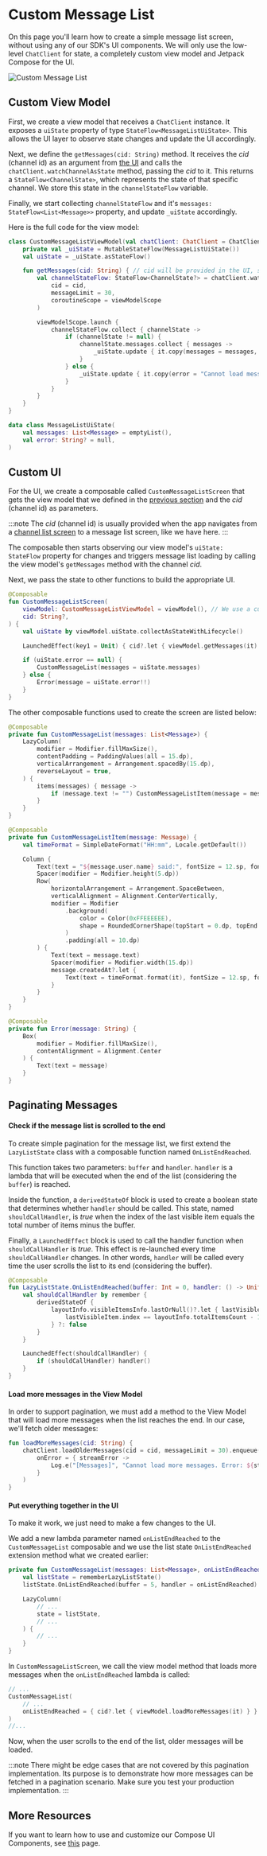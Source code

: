 # Custom Message List

On this page you'll learn how to create a simple message list screen, without using any of our SDK's UI components. We will only use the low-level `ChatClient` for state, a completely custom view model and Jetpack Compose for the UI.

![Custom Message List](../assets/cookbook_custom_message_list.png)

## Custom View Model

First, we create a view model that receives a `ChatClient` instance. It exposes a `uiState` property of type `StateFlow<MessageListUiState>`. This allows the UI layer to observe state changes and update the UI accordingly.

Next, we define the `getMessages(cid: String)` method. It receives the _cid_ (channel id) as an argument from [the UI](#custom-ui) and calls the `chatClient.watchChannelAsState` method, passing the _cid_ to it. This returns a `StateFlow<ChannelState>`, which represents the state of that specific channel. We store this state in the `channelStateFlow` variable.

Finally, we start collecting `channelStateFlow` and it's `messages: StateFlow<List<Message>>` property, and update `_uiState` accordingly.

Here is the full code for the view model:

```kotlin
class CustomMessageListViewModel(val chatClient: ChatClient = ChatClient.instance()) : ViewModel() {
    private val _uiState = MutableStateFlow(MessageListUiState())
    val uiState = _uiState.asStateFlow()

    fun getMessages(cid: String) { // cid will be provided in the UI, see section below
        val channelStateFlow: StateFlow<ChannelState?> = chatClient.watchChannelAsState(
            cid = cid,
            messageLimit = 30,
            coroutineScope = viewModelScope
        )

        viewModelScope.launch {
            channelStateFlow.collect { channelState ->
                if (channelState != null) {
                    channelState.messages.collect { messages ->
                        _uiState.update { it.copy(messages = messages, error = null) }
                    }
                } else {
                    _uiState.update { it.copy(error = "Cannot load messages") }
                }
            }
        }
    }
}

data class MessageListUiState(
    val messages: List<Message> = emptyList(),
    val error: String? = null,
)
```

## Custom UI

For the UI, we create a composable called `CustomMessageListScreen` that gets the view model that we defined in the [previous section](#custom-view-model) and the _cid_ (channel id) as parameters.

:::note
The _cid_ (channel id) is usually provided when the app navigates from a [channel list screen](02-custom-channel-list.mdx) to a message list screen, like we have here.
:::

The composable then starts observing our view model's `uiState: StateFlow` property for changes and triggers message list loading by calling the view model's `getMessages` method with the channel _cid_.

Next, we pass the state to other functions to build the appropriate UI.

```kotlin
@Composable
fun CustomMessageListScreen(
    viewModel: CustomMessageListViewModel = viewModel(), // We use a custom view model, see section above
    cid: String?,
) {
    val uiState by viewModel.uiState.collectAsStateWithLifecycle()

    LaunchedEffect(key1 = Unit) { cid?.let { viewModel.getMessages(it) } }

    if (uiState.error == null) {
        CustomMessageList(messages = uiState.messages)
    } else {
        Error(message = uiState.error!!)
    }
}
```

The other composable functions used to create the screen are listed below:
```kotlin
@Composable
private fun CustomMessageList(messages: List<Message>) {
    LazyColumn(
        modifier = Modifier.fillMaxSize(),
        contentPadding = PaddingValues(all = 15.dp),
        verticalArrangement = Arrangement.spacedBy(15.dp),
        reverseLayout = true,
    ) {
        items(messages) { message ->
            if (message.text != "") CustomMessageListItem(message = message)
        }
    }
}

@Composable
private fun CustomMessageListItem(message: Message) {
    val timeFormat = SimpleDateFormat("HH:mm", Locale.getDefault())

    Column {
        Text(text = "${message.user.name} said:", fontSize = 12.sp, fontWeight = FontWeight.Light)
        Spacer(modifier = Modifier.height(5.dp))
        Row(
            horizontalArrangement = Arrangement.SpaceBetween,
            verticalAlignment = Alignment.CenterVertically,
            modifier = Modifier
                .background(
                    color = Color(0xFFEEEEEE),
                    shape = RoundedCornerShape(topStart = 0.dp, topEnd = 10.dp, bottomEnd = 10.dp, bottomStart = 10.dp)
                )
                .padding(all = 10.dp)
        ) {
            Text(text = message.text)
            Spacer(modifier = Modifier.width(15.dp))
            message.createdAt?.let {
                Text(text = timeFormat.format(it), fontSize = 12.sp, fontWeight = FontWeight.Light)
            }
        }
    }
}

@Composable
private fun Error(message: String) {
    Box(
        modifier = Modifier.fillMaxSize(),
        contentAlignment = Alignment.Center
    ) {
        Text(text = message)
    }
}
```

## Paginating Messages

#### Check if the message list is scrolled to the end 

To create simple pagination for the message list, we first extend the `LazyListState` class with a composable function named `OnListEndReached`.

This function takes two parameters: `buffer` and `handler`. `handler` is a lambda that will be executed when the end of the list (considering the `buffer`) is reached.

Inside the function, a `derivedStateOf` block is used to create a boolean state that determines whether `handler` should be called. This state, named `shouldCallHandler`, is _true_ when the index of the last visible item equals the total number of items minus the buffer.

Finally, a `LaunchedEffect` block is used to call the handler function when `shouldCallHandler` is _true_. This effect is re-launched every time `shouldCallHandler` changes. In other words, `handler` will be called every time the user scrolls the list to its end (considering the buffer).

```kotlin
@Composable
fun LazyListState.OnListEndReached(buffer: Int = 0, handler: () -> Unit) {
    val shouldCallHandler by remember {
        derivedStateOf {
            layoutInfo.visibleItemsInfo.lastOrNull()?.let { lastVisibleItem ->
                lastVisibleItem.index == layoutInfo.totalItemsCount - 1 - buffer
            } ?: false
        }
    }

    LaunchedEffect(shouldCallHandler) {
        if (shouldCallHandler) handler()
    }
}
```

#### Load more messages in the View Model

In order to support pagination, we must add a method to the View Model that will load more messages when the list reaches the end. In our case, we'll fetch older messages:

```kotlin
fun loadMoreMessages(cid: String) {
    chatClient.loadOlderMessages(cid = cid, messageLimit = 30).enqueue(
        onError = { streamError ->
            Log.e("[Messages]", "Cannot load more messages. Error: ${streamError.message}")
        }
    )   
}
```

#### Put everything together in the UI

To make it work, we just need to make a few changes to the UI.

We add a new lambda parameter named `onListEndReached` to the `CustomMessageList` composable and we use the list state `OnListEndReached` extension method what we created earlier:

```kotlin
private fun CustomMessageList(messages: List<Message>, onListEndReached: () -> Unit) {
    val listState = rememberLazyListState()
    listState.OnListEndReached(buffer = 5, handler = onListEndReached)

    LazyColumn(
        // ...
        state = listState,
        // ...
    ) {
        // ...
    }
}
```

In `CustomMessageListScreen`, we call the view model method that loads more messages when the `onListEndReached` lambda is called:

```kotlin
// ...
CustomMessageList(
    // ...
    onListEndReached = { cid?.let { viewModel.loadMoreMessages(it) } }
)
//...
```

Now, when the user scrolls to the end of the list, older messages will be loaded.

:::note
There might be edge cases that are not covered by this pagination implementation. Its purpose is to demonstrate how more messages can be fetched in a pagination scenario. Make sure you test your production implementation.
:::

## More Resources
<!-- TODO link to State plugin (explain watchChannelAsState) -->

<!-- For more info about channels, queries, asynchronous calls and other info, read the [Getting Started](../01-basics/_03-getting-started.mdx) page. -->

If you want to learn how to use and customize our Compose UI Components, see [this](../03-compose/01-overview.mdx) page.